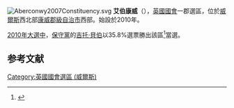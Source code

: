 [[File:Aberconwy2007Constituency.svg|right]]
'''艾伯康威'''（{{lang-en|Aberconwy}}），[[英國|英國]][[英國國會|國會]]一郡選區，位於[[威爾斯|威爾斯]]西北部[[康威郡級自治市|康威郡級自治市]]西部。始設於2010年。

[[2010年英國大選|2010年大選中]]，[[保守黨_(英國)|保守黨]]的[[吉托·貝伯|吉托·貝伯]]以35.8%選票勝出該區<ref name="">{{cite news
|publisher=[[英國廣播公司|英國廣播公司]]
|date=2010年5月7日
|title=Election  2010/Constituency/Aberconwy
|url=http://news.bbc.co.uk/1/shared/election2010/results/constituency/w18.stm
|accessdate=2010年6月9日
|archive-date=2017年8月23日
|archive-url=https://web.archive.org/web/20170823071825/http://news.bbc.co.uk/1/shared/election2010/results/constituency/w18.stm
|dead-url=no
}}</ref>當選。

==参考文献==
<div class="references-small">
<references></references>
</div>

{{DEFAULTSORT:Aberconwy (UK Parliament constituency)}}
[[Category:英國國會選區_(威爾斯)|Category:英國國會選區 (威爾斯)]]